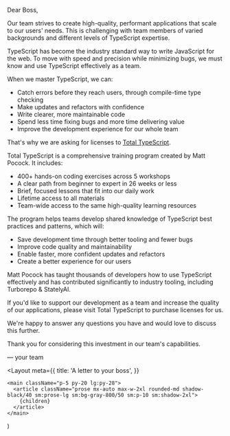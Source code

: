 Dear Boss,

Our team strives to create high-quality, performant applications that scale to our users' needs. This is challenging with team members of varied backgrounds and different levels of TypeScript expertise.

TypeScript has become the industry standard way to write JavaScript for the web. To move with speed and precision while minimizing bugs, we must know and use TypeScript effectively as a team.

When we master TypeScript, we can:
- Catch errors before they reach users, through compile-time type checking
- Make updates and refactors with confidence 
- Write clearer, more maintainable code
- Spend less time fixing bugs and more time delivering value
- Improve the development experience for our whole team

That's why we are asking for licenses to [Total TypeScript](https://totaltypescript.com).

Total TypeScript is a comprehensive training program created by Matt Pocock. It includes:
- 400+ hands-on coding exercises across 5 workshops
- A clear path from beginner to expert in 26 weeks or less
- Brief, focused lessons that fit into our daily work
- Lifetime access to all materials
- Team-wide access to the same high-quality learning resources

The program helps teams develop shared knowledge of TypeScript best practices and patterns, which will:
- Save development time through better tooling and fewer bugs
- Improve code quality and maintainability
- Enable faster, more confident updates and refactors
- Create a better experience for our users

Matt Pocock has taught thousands of developers how to use TypeScript effectively and has contributed significantly to industry tooling, including Turborepo & StatelyAI.

If you'd like to support our development as a team and increase the quality of our applications, please visit Total TypeScript to purchase licenses for us.

We're happy to answer any questions you have and would love to discuss this further.

Thank you for considering this investment in our team's capabilities.

— your team


  <Layout
    meta={{
      title: 'A letter to your boss',
    }}
  >
    <main className="p-5 py-20 lg:py-28">
      <article className="prose mx-auto max-w-2xl rounded-md shadow-black/40 sm:prose-lg sm:bg-gray-800/50 sm:p-10 sm:shadow-2xl">
        {children}
      </article>
    </main>
  </Layout>
)
